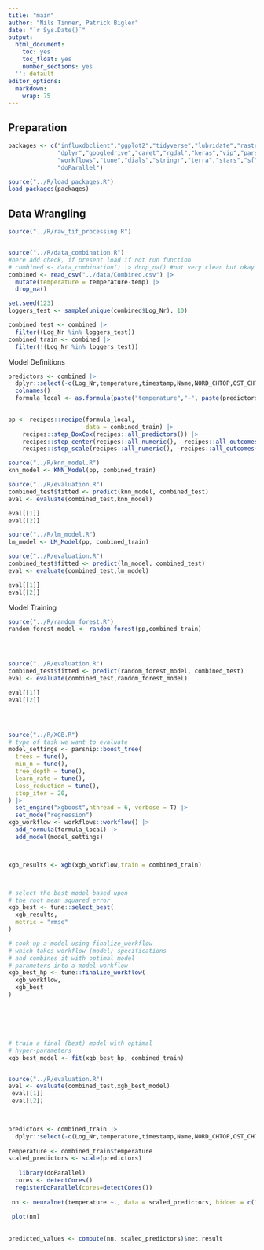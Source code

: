 ```yaml
---
title: "main"
author: "Nils Tinner, Patrick Bigler"
date: "`r Sys.Date()`"
output:
  html_document:
    toc: yes
    toc_float: yes
    number_sections: yes
  '': default
editor_options:
  markdown:
    wrap: 75
---
```



## Preparation

```r
packages <- c("influxdbclient","ggplot2","tidyverse","lubridate","raster",
              "dplyr","googledrive","caret","rgdal","keras","vip","parsnip",
              "workflows","tune","dials","stringr","terra","stars","sf", "plyr",
              "doParallel")

source("../R/load_packages.R")
load_packages(packages)

```

## Data Wrangling
```r

source("../R/raw_tif_processing.R")


source("../R/data_combination.R")
#here add check, if present load if not run function
# combined <- data_combination() |> drop_na() #not very clean but okay
combined <- read_csv("../data/Combined.csv") |>
  mutate(temperature = temperature-temp) |>
  drop_na()

set.seed(123)
loggers_test <- sample(unique(combined$Log_Nr), 10)

combined_test <- combined |> 
  filter((Log_Nr %in% loggers_test))
combined_train <- combined |> 
  filter(!(Log_Nr %in% loggers_test))


```


Model Definitions
```r


predictors <- combined |>
  dplyr::select(-c(Log_Nr,temperature,timestamp,Name,NORD_CHTOP,OST_CHTOPO)) |>
  colnames()
  formula_local <- as.formula(paste("temperature","~", paste(predictors,collapse  = "+")))
  

pp <- recipes::recipe(formula_local,
                      data = combined_train) |>
    recipes::step_BoxCox(recipes::all_predictors()) |>
    recipes::step_center(recipes::all_numeric(), -recipes::all_outcomes()) |>
    recipes::step_scale(recipes::all_numeric(), -recipes::all_outcomes())

```


```r
source("../R/knn_model.R")
knn_model <- KNN_Model(pp, combined_train)

source("../R/evaluation.R")
combined_test$fitted <- predict(knn_model, combined_test)
eval <- evaluate(combined_test,knn_model)

eval[[1]]
eval[[2]]

```



```r
source("../R/lm_model.R")
lm_model <- LM_Model(pp, combined_train)

source("../R/evaluation.R")
combined_test$fitted <- predict(lm_model, combined_test)
eval <- evaluate(combined_test,lm_model)

eval[[1]]
eval[[2]]

```

Model Training
```r
source("../R/random_forest.R")
random_forest_model <- random_forest(pp,combined_train)




source("../R/evaluation.R")
combined_test$fitted <- predict(random_forest_model, combined_test)
eval <- evaluate(combined_test,random_forest_model)

eval[[1]]
eval[[2]]





```


```r

source("../R/XGB.R")
# type of task we want to evaluate
model_settings <- parsnip::boost_tree(
  trees = tune(),
  min_n = tune(),
  tree_depth = tune(),
  learn_rate = tune(),
  loss_reduction = tune(),
  stop_iter = 20,
) |>
  set_engine("xgboost",nthread = 6, verbose = T) |>
  set_mode("regression")
xgb_workflow <- workflows::workflow() |>
  add_formula(formula_local) |>
  add_model(model_settings)



xgb_results <- xgb(xgb_workflow,train = combined_train)



# select the best model based upon
# the root mean squared error
xgb_best <- tune::select_best(
  xgb_results,
  metric = "rmse"
)

# cook up a model using finalize_workflow
# which takes workflow (model) specifications
# and combines it with optimal model
# parameters into a model workflow
xgb_best_hp <- tune::finalize_workflow(
  xgb_workflow,
  xgb_best
)






# train a final (best) model with optimal
# hyper-parameters
xgb_best_model <- fit(xgb_best_hp, combined_train)


source("../R/evaluation.R")
eval <- evaluate(combined_test,xgb_best_model)
 eval[[1]]
 eval[[2]]

 
```
 
```r
 
predictors <- combined_train |>
  dplyr::select(-c(Log_Nr,temperature,timestamp,Name,NORD_CHTOP,OST_CHTOPO))
  
temperature <- combined_train$temperature
scaled_predictors <- scale(predictors)
 
   library(doParallel)
  cores <- detectCores()
  registerDoParallel(cores=detectCores())
 
 nn <- neuralnet(temperature ~., data = scaled_predictors, hidden = c(100, 60), linear.output = TRUE)
 
 plot(nn)
 
 
predicted_values <- compute(nn, scaled_predictors)$net.result
```


